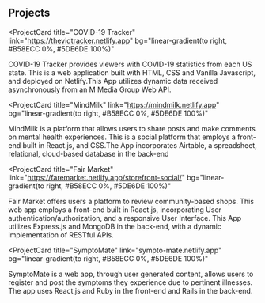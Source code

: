## Projects

<ProjectCard
  title="COVID-19 Tracker"
  link="https://thevidtracker.netlify.app"
  bg="linear-gradient(to right, #B58ECC 0%, #5DE6DE
 100%)"
>
  COVID-19 Tracker provides viewers with COVID-19 statistics from each US state. This is a web application built with HTML, CSS and Vanilla Javascript, and deployed on Netlify.This App utilizes dynamic data received asynchronously from an M Media Group Web API.
</ProjectCard>

<ProjectCard
  title="MindMilk"
  link="https://mindmilk.netlify.app"
  bg="linear-gradient(to right, #B58ECC 0%, #5DE6DE
 100%)"
>
  MindMilk is a platform that allows users to share posts and make comments on mental health experiences. This is a social platform that employs a front-end built in React.js, and CSS.The App incorporates Airtable, a spreadsheet, relational, cloud-based database in the back-end 
</ProjectCard>

<ProjectCard
  title="Fair Market"
  link="https://faremarket.netlify.app/storefront-social/"
  bg="linear-gradient(to right, #B58ECC 0%, #5DE6DE
 100%)"
>
  Fair Market offers users a platform to review community-based shops. This web app employs a front-end built in React.js, incorporating User authentication/authorization, and a responsive User Interface. This App utilizes Express.js and MongoDB in the back-end, with a dynamic implementation of RESTful APIs.
</ProjectCard>

<ProjectCard
  title="SymptoMate"
  link="sympto-mate.netlify.app"
  bg="linear-gradient(to right, #B58ECC 0%, #5DE6DE
 100%)"
>
  SymptoMate is a web app, through user generated content, allows users to register and post the symptoms they experience due to pertinent illnesses. The app uses React.js and Ruby in the front-end and Rails in the back-end. 
</ProjectCard>

